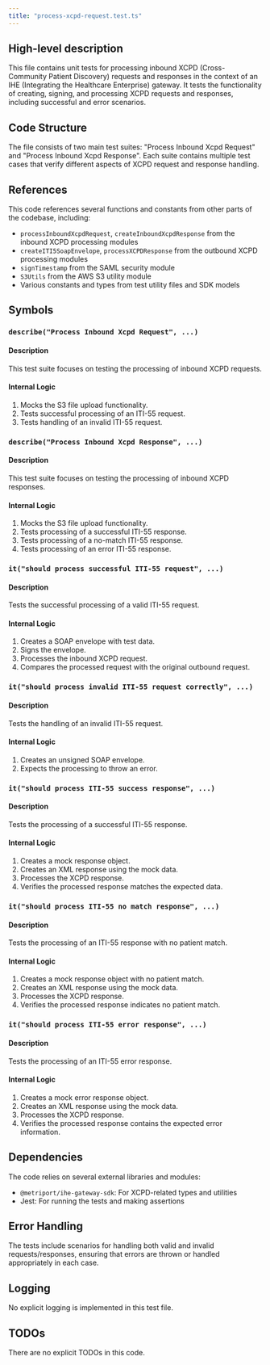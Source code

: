 ```yaml
---
title: "process-xcpd-request.test.ts"
---
```


## High-level description
This file contains unit tests for processing inbound XCPD (Cross-Community Patient Discovery) requests and responses in the context of an IHE (Integrating the Healthcare Enterprise) gateway. It tests the functionality of creating, signing, and processing XCPD requests and responses, including successful and error scenarios.

## Code Structure
The file consists of two main test suites: "Process Inbound Xcpd Request" and "Process Inbound Xcpd Response". Each suite contains multiple test cases that verify different aspects of XCPD request and response handling.

## References
This code references several functions and constants from other parts of the codebase, including:
- `processInboundXcpdRequest`, `createInboundXcpdResponse` from the inbound XCPD processing modules
- `createITI5SoapEnvelope`, `processXCPDResponse` from the outbound XCPD processing modules
- `signTimestamp` from the SAML security module
- `S3Utils` from the AWS S3 utility module
- Various constants and types from test utility files and SDK models

## Symbols

### `describe("Process Inbound Xcpd Request", ...)`
#### Description
This test suite focuses on testing the processing of inbound XCPD requests.

#### Internal Logic
1. Mocks the S3 file upload functionality.
2. Tests successful processing of an ITI-55 request.
3. Tests handling of an invalid ITI-55 request.

### `describe("Process Inbound Xcpd Response", ...)`
#### Description
This test suite focuses on testing the processing of inbound XCPD responses.

#### Internal Logic
1. Mocks the S3 file upload functionality.
2. Tests processing of a successful ITI-55 response.
3. Tests processing of a no-match ITI-55 response.
4. Tests processing of an error ITI-55 response.

### `it("should process successful ITI-55 request", ...)`
#### Description
Tests the successful processing of a valid ITI-55 request.

#### Internal Logic
1. Creates a SOAP envelope with test data.
2. Signs the envelope.
3. Processes the inbound XCPD request.
4. Compares the processed request with the original outbound request.

### `it("should process invalid ITI-55 request correctly", ...)`
#### Description
Tests the handling of an invalid ITI-55 request.

#### Internal Logic
1. Creates an unsigned SOAP envelope.
2. Expects the processing to throw an error.

### `it("should process ITI-55 success response", ...)`
#### Description
Tests the processing of a successful ITI-55 response.

#### Internal Logic
1. Creates a mock response object.
2. Creates an XML response using the mock data.
3. Processes the XCPD response.
4. Verifies the processed response matches the expected data.

### `it("should process ITI-55 no match response", ...)`
#### Description
Tests the processing of an ITI-55 response with no patient match.

#### Internal Logic
1. Creates a mock response object with no patient match.
2. Creates an XML response using the mock data.
3. Processes the XCPD response.
4. Verifies the processed response indicates no patient match.

### `it("should process ITI-55 error response", ...)`
#### Description
Tests the processing of an ITI-55 error response.

#### Internal Logic
1. Creates a mock error response object.
2. Creates an XML response using the mock data.
3. Processes the XCPD response.
4. Verifies the processed response contains the expected error information.

## Dependencies
The code relies on several external libraries and modules:
- `@metriport/ihe-gateway-sdk`: For XCPD-related types and utilities
- Jest: For running the tests and making assertions

## Error Handling
The tests include scenarios for handling both valid and invalid requests/responses, ensuring that errors are thrown or handled appropriately in each case.

## Logging
No explicit logging is implemented in this test file.

## TODOs
There are no explicit TODOs in this code.